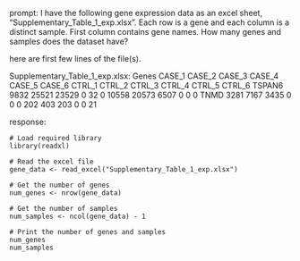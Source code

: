 prompt:
I have the following gene expression data as an excel sheet,  "Supplementary_Table_1_exp.xlsx". Each row is a gene and each column is a distinct sample. First column contains gene names. How many genes and samples does the dataset have?

here are first few lines of the file(s).

Supplementary_Table_1_exp.xlsx:
Genes	CASE_1	CASE_2	CASE_3	CASE_4	CASE_5	CASE_6	CTRL_1	CTRL_2	CTRL_3	CTRL_4	CTRL_5	CTRL_6
TSPAN6	9832	25521	23529	0	32	0	10558	20573	6507	0	0	 0
TNMD	3281	 7167	 3435	0	 0	0	  202	  403	 203	0	0	21


response:
```
# Load required library
library(readxl)

# Read the excel file
gene_data <- read_excel("Supplementary_Table_1_exp.xlsx")

# Get the number of genes
num_genes <- nrow(gene_data)

# Get the number of samples
num_samples <- ncol(gene_data) - 1

# Print the number of genes and samples
num_genes
num_samples
```
